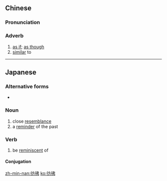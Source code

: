 {{also|仿佛|彷佛}}

==Chinese==
{{zh-forms|s=仿佛|t2=仿佛|alt=髣髴,眆䀟}}

===Pronunciation===
{{zh-pron
|m=fǎngfú
|c=fong2 fat1
|mn=hóng-hut
|cat=adv
}}

===Adverb===
{{zh-adv}}

# [[as if]]; [[as though]]
# [[similar]] to

{{zh-cat|Elementary}}

----

==Japanese==
{{ja-kanjitab|ほう|ふつ|yomi=on}}

===Alternative forms===
* {{l|ja|髣髴}}

===Noun===
{{ja-noun|ほうふつ}}

# close [[resemblance]]
# a [[reminder]] of the past

===Verb===
{{ja-verb-suru|ほうふつ}}

# be [[reminiscent]] of

====Conjugation====
{{ja-suru|ほうふつ}}

[[zh-min-nan:彷彿]]
[[ko:彷彿]]